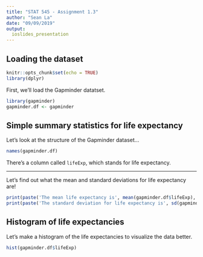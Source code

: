 ```yaml
---
title: "STAT 545 - Assignment 1.3"
author: "Sean La"
date: "09/09/2019"
output:
  ioslides_presentation
---
```

## Loading the dataset

```r
knitr::opts_chunk$set(echo = TRUE)
library(dplyr)
```

First, we'll load the Gapminder datatset.

```r
library(gapminder)
gapminder.df <- gapminder
```

## Simple summary statistics for life expectancy
Let's look at the structure of the Gapminder dataset...

\tiny
```r
names(gapminder.df)
```
\normalsize
There's a column called `lifeExp`, which stands for life expectancy. 

---

Let's find out what the mean and standard deviations for life expectancy are!

```r
print(paste('The mean life expectancy is', mean(gapminder.df$lifeExp), '.'))
print(paste('The standard deviation for life expectancy is', sd(gapminder.df$lifeExp), '.'))
```

## Histogram of life expectancies
Let's make a histogram of the life expectancies to visualize the data better.

```r
hist(gapminder.df$lifeExp)
```